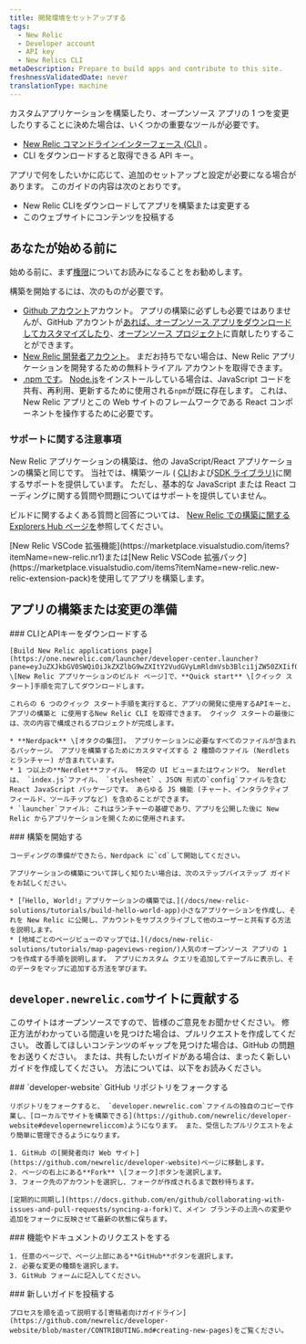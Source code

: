 ```yaml
---
title: 開発環境をセットアップする
tags:
  - New Relic
  - Developer account
  - API key
  - New Relics CLI
metaDescription: Prepare to build apps and contribute to this site.
freshnessValidatedDate: never
translationType: machine
---
```


カスタムアプリケーションを構築したり、オープンソース アプリの 1 つを変更したりすることに決めた場合は、いくつかの重要なツールが必要です。

* [New Relic コマンドラインインターフェース (CLI)](https://one.newrelic.com/launcher/developer-center.launcher?pane=eyJuZXJkbGV0SWQiOiJkZXZlbG9wZXItY2VudGVyLmRldmVsb3Blci1jZW50ZXIifQ==) 。
* CLI をダウンロードすると取得できる API キー。

アプリで何をしたいかに応じて、追加のセットアップと設定が必要になる場合があります。 このガイドの内容は次のとおりです。

* New Relic CLIをダウンロードしてアプリを構築または変更する
* このウェブサイトにコンテンツを投稿する

## あなたが始める前に

始める前に、まず[権限](/docs/new-relic-solutions/new-relic-one/build-nr-apps/permission-manage-apps)についてお読みになることをお勧めします。

構築を開始するには、次のものが必要です。

* [Github アカウント](https://github.com/)アカウント。 アプリの構築に必ずしも必要ではありませんが、GitHub アカウントが[あれば、オープンソース アプリをダウンロードしてカスタマイズしたり](https://opensource.newrelic.com/explore-projects)、[オープンソース プロジェクト](https://opensource.newrelic.com/contributing/)に貢献したりすることができます。
* [New Relic 開発者アカウント](https://newrelic.com/signup/?partner=Developer+Edition)。 まだお持ちでない場合は、New Relic アプリケーションを開発するための無料トライアル アカウントを取得できます。
* [.npm です](https://www.npmjs.com/get-npm)。 [Node.js](https://nodejs.org/en/download/)をインストールしている場合は、JavaScript コードを共有、再利用、更新するために使用される`npm`が既に存在します。 これは、New Relic アプリとこの Web サイトのフレームワークである React コンポーネントを操作するために必要です。

### サポートに関する注意事項

New Relic アプリケーションの構築は、他の JavaScript/React アプリケーションの構築と同じです。 当社では、構築ツール ( [CLI](https://one.newrelic.com/launcher/developer-center.launcher?pane=eyJuZXJkbGV0SWQiOiJkZXZlbG9wZXItY2VudGVyLmRldmVsb3Blci1jZW50ZXIifQ==)および[SDK ライブラリ)](/docs/new-relic-solutions/build-nr-ui/sdk-component/intro-to-sdk)に関するサポートを提供しています。 ただし、基本的な JavaScript または React コーディングに関する質問や問題についてはサポートを提供していません。

ビルドに関するよくある質問と回答については、 [New Relic での構築に関する Explorers Hub ページを](https://discuss.newrelic.com/c/build-on-new-relic)参照してください。

<Callout variant="tip">
  [New Relic VSCode 拡張機能](https://marketplace.visualstudio.com/items?itemName=new-relic.nr1)または[New Relic VSCode 拡張パック](https://marketplace.visualstudio.com/items?itemName=new-relic.new-relic-extension-pack)を使用してアプリを構築します。
</Callout>

## アプリの構築または変更の準備

<Steps>
  <Step>
    ### CLIとAPIキーをダウンロードする

    [Build New Relic applications page](https://one.newrelic.com/launcher/developer-center.launcher?pane=eyJuZXJkbGV0SWQiOiJkZXZlbG9wZXItY2VudGVyLmRldmVsb3Blci1jZW50ZXIifQ==) \[New Relic アプリケーションのビルド ページ]で、**Quick start** \[クイック スタート]手順を完了してダウンロードします。

    これらの 6 つのクイック スタート手順を実行すると、アプリの開発に使用するAPIキーと、アプリの構築と に使用するNew Relic CLI を取得できます。 クイック スタートの最後には、次の内容で構成されるプロジェクトが完成します。

    * **Nerdpack** \[オタクの集団]。 アプリケーションに必要なすべてのファイルが含まれるパッケージ。 アプリを構築するためにカスタマイズする 2 種類のファイル (Nerdlets とランチャー) が含まれています。
    * 1 つ以上の**Nerdlet**ファイル。 特定の UI ビューまたはウィンドウ。 Nerdlet は、 `index.js`ファイル、 `stylesheet` 、JSON 形式の`config`ファイルを含む React JavaScript パッケージです。 あらゆる JS 機能 (チャート、インタラクティブ フィールド、ツールチップなど) を含めることができます。
    * `launcher`ファイル: これはランチャーの基礎であり、アプリを公開した後に New Relic からアプリケーションを開くために使用されます。
  </Step>

  <Step>
    ### 構築を開始する

    コーディングの準備ができたら、Nerdpack に`cd`して開始してください。

    アプリケーションの構築について詳しく知りたい場合は、次のステップバイステップ ガイドをお試しください。

    * [「Hello, World!」アプリケーションの構築では、](/docs/new-relic-solutions/tutorials/build-hello-world-app)小さなアプリケーションを作成し、それを New Relic に公開し、アカウントをサブスクライブして他のユーザーと共有する方法を説明します。
    * [地域ごとのページビューのマップでは、](/docs/new-relic-solutions/tutorials/map-pageviews-region/)人気のオープンソース アプリの 1 つを作成する手順を説明します。 アプリにカスタム クエリを追加してテーブルに表示し、そのデータをマップに追加する方法を学びます。
  </Step>
</Steps>

## `developer.newrelic.com`サイトに貢献する

このサイトはオープンソースですので、皆様のご意見をお聞かせください。 修正方法がわかっている間違いを見つけた場合は、プルリクエストを作成してください。 改善してほしいコンテンツのギャップを見つけた場合は、GitHub の問題をお送りください。 または、共有したいガイドがある場合は、まったく新しいガイドを作成してください。 方法については、以下をお読みください。

<Steps>
  <Step>
    ### `developer-website` GitHub リポジトリをフォークする

    リポジトリをフォークすると、 `developer.newrelic.com`ファイルの独自のコピーで作業し、[ローカルでサイトを構築できる](https://github.com/newrelic/developer-website#developernewreliccom)ようになります。 また、受信したプルリクエストをより簡単に管理できるようになります。

    1. GitHub の[開発者向け Web サイト](https://github.com/newrelic/developer-website)ページに移動します。
    2. ページの右上にある**Fork** \[フォーク]ボタンを選択します。
    3. フォーク先のアカウントを選択し、フォークが作成されるまで数秒待ちます。

    [定期的に同期し](https://docs.github.com/en/github/collaborating-with-issues-and-pull-requests/syncing-a-fork)て、メイン ブランチの上流への変更や追加をフォークに反映させて最新の状態に保ちます。
  </Step>

  <Step>
    ### 機能やドキュメントのリクエストをする

    1. 任意のページで、ページ上部にある**GitHub**ボタンを選択します。
    2. 必要な変更の種類を選択します。
    3. GitHub フォームに記入してください。
  </Step>

  <Step>
    ### 新しいガイドを投稿する

    プロセスを順を追って説明する[寄稿者向けガイドライン](https://github.com/newrelic/developer-website/blob/master/CONTRIBUTING.md#creating-new-pages)をご覧ください。
  </Step>
</Steps>